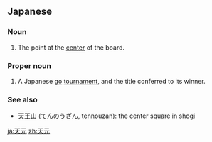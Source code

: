 ==Japanese==
{{ja-kanjitab|天|元}}

===Noun===
{{ja-noun|てんげん}}

# {{lb|ja|game of go|sort=てんげん}} The point at the [[center]] of the board.

===Proper noun===
{{ja-pos|proper|てんげん}}

# A Japanese [[go]] [[tournament]], and the title conferred to its winner.

===See also===
* [[天王山]] (てんのうざん, tennouzan): the center square in shogi

[[ja:天元]]
[[zh:天元]]